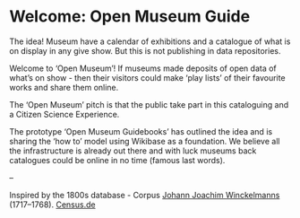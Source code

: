 # Welcome: Open Museum Guide {.unnumbered}

The idea! Museum have a calendar of exhibitions and a catalogue of what is on display in any give show. But this is not publishing in data repositories.

Welcome to 'Open Museum'! If museums made deposits of open data of what's on show - then their visitors could make 'play lists' of their favourite works and share them online.

The 'Open Museum' pitch is that the public take part in this cataloguing and a Citizen Science Experience.

The prototype 'Open Museum Guidebooks' has outlined the idea and is sharing the 'how to' model using Wikibase as a foundation. We believe all the infrastructure is already out there and with luck museums back catalogues could be online in no time (famous last words).

--

Inspired by the 1800s database - Corpus [Johann Joachim Winckelmanns](https://en.wikipedia.org/wiki/Johann_Joachim_Winckelmann) (1717–1768). [Census.de](https://www.census.de/kooperationen/corpus-winckelmann/) 